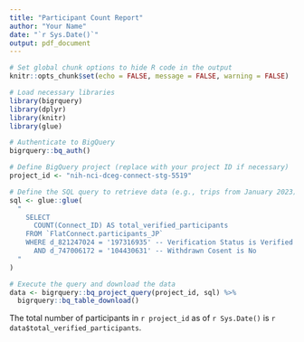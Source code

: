 ```yaml
---
title: "Participant Count Report"
author: "Your Name"
date: "`r Sys.Date()`"
output: pdf_document
---
```


```r
# Set global chunk options to hide R code in the output
knitr::opts_chunk$set(echo = FALSE, message = FALSE, warning = FALSE)
```


```r
# Load necessary libraries
library(bigrquery)
library(dplyr)
library(knitr)
library(glue)

# Authenticate to BigQuery
bigrquery::bq_auth()

# Define BigQuery project (replace with your project ID if necessary)
project_id <- "nih-nci-dceg-connect-stg-5519"

# Define the SQL query to retrieve data (e.g., trips from January 2023)
sql <- glue::glue(
  "
    SELECT 
      COUNT(Connect_ID) AS total_verified_participants
    FROM `FlatConnect.participants_JP` 
    WHERE d_821247024 = '197316935' -- Verification Status is Verified
      AND d_747006172 = '104430631' -- Withdrawn Cosent is No
  "
)

# Execute the query and download the data
data <- bigrquery::bq_project_query(project_id, sql) %>%
  bigrquery::bq_table_download() 
```

The total number of participants in `r project_id` as of `r Sys.Date()` is `r data$total_verified_participants`.
